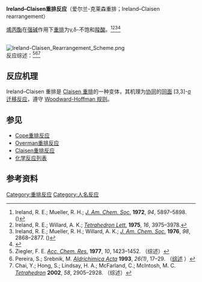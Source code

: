 '''Ireland–Claisen重排反应'''（爱尔兰-克莱森重排；Ireland–Claisen rearrangement）

[[烯丙|烯丙]][[酯|酯]]在[[强碱|强碱]]作用下[[重排|重排]]为γ,δ-不饱和[[羧酸|羧酸]]。<ref>Ireland, R. E.; Mueller, R. H.; ''[[J._Am._Chem._Soc.|J. Am. Chem. Soc.]]'' '''1972''', ''94'', 5897–5898. ({{DOI|10.1021/ja00771a062}})</ref><ref>Ireland, R. E.; Willard, A. K.; ''[[Tetrahedron_Lett.|Tetrahedron Lett.]]'' '''1975''', ''16'', 3975–3978.</ref><ref>Ireland, R. E.; Mueller, R. H.; Willard, A. K.; ''[[J._Am._Chem._Soc.|J. Am. Chem. Soc.]]'' '''1976''', ''98'', 2868–2877. ({{doi|10.1021/ja00426a033}})</ref><ref>{{cite journal en|title=Catalytic Diastereoselective Reductive Claisen Rearrangement|author=S. P. Miller, J. P. Morken|journal=[[Org._Lett.|Org. Lett.]]|year=2004|volume=4|issue=16|pages=2743–2745|doi=10.1021/ol026273b}}</ref>

<br />
[[Image:Ireland-Claisen_Rearrangement_Scheme.png|center]]
<br />

反应综述：<ref>Ziegler, F. E. ''[[Acc._Chem._Res.|Acc. Chem. Res.]]'' '''1977''', ''10'', 1423–1452. （综述）</ref><ref>Pereira, S.; Srebnik, M. ''[[Aldrichimica_Acta|Aldrichimica Acta]]'' '''1993''', ''26(1)'', 17–29. （[http://www.sigmaaldrich.com/aldrich/acta/al_acta_26_01.pdf 综述] {{Wayback|url=http://www.sigmaaldrich.com/aldrich/acta/al_acta_26_01.pdf |date=20080722212027 }}）</ref><ref>Chai, Y.; Hong, S.; Lindsay, H. A.; McFarland, C.; McIntosh, M. C. ''[[Tetrahedron_(journal)|Tetrahedron]]'' '''2002''', ''58'', 2905–2928. （综述）</ref>

==反应机理==
Ireland–Claisen 重排是 [[Claisen重排|Claisen 重排]]的一种变体，其机理为[[协同|协同]]的[[同面|同面]] [3,3]-[[σ迁移反应|σ迁移反应]]，遵守 [[伍德沃德-霍夫曼规则|Woodward-Hoffman 规则]]。

==参见==
*[[Cope重排反应|Cope重排反应]]
*[[Overman重排反应|Overman重排反应]]
*[[Claisen重排反应|Claisen重排反应]]
*[[化学反应列表|化学反应列表]]

==参考资料==
{{reflist}}

[[Category:重排反应|Category:重排反应]]
[[Category:人名反应|Category:人名反应]]